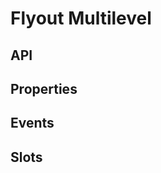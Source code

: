 
# Flyout Multilevel <ComponentStatus tagName="p-flyout-multilevel"></ComponentStatus>

## API

## Properties

<ComponentMetaProps tagName="p-flyout-multilevel"></ComponentMetaProps>

## Events

<ComponentMetaEvents tagName="p-flyout-multilevel"></ComponentMetaEvents>

## Slots

<ComponentMetaSlots tagName="p-flyout-multilevel"></ComponentMetaSlots>